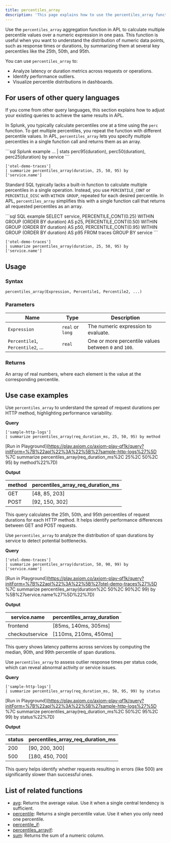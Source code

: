 ```yaml
---
title: percentiles_array
description: 'This page explains how to use the percentiles_array function in APL.'
---
```


Use the `percentiles_array` aggregation function in APL to calculate multiple percentile values over a numeric expression in one pass. This function is useful when you want to understand the distribution of numeric data points, such as response times or durations, by summarizing them at several key percentiles like the 25th, 50th, and 95th.

You can use `percentiles_array` to:

- Analyze latency or duration metrics across requests or operations.
- Identify performance outliers.
- Visualize percentile distributions in dashboards.

## For users of other query languages

If you come from other query languages, this section explains how to adjust your existing queries to achieve the same results in APL.

<AccordionGroup>
<Accordion title="Splunk SPL users">

In Splunk, you typically calculate percentiles one at a time using the `perc` function. To get multiple percentiles, you repeat the function with different percentile values. In APL, `percentiles_array` lets you specify multiple percentiles in a single function call and returns them as an array.

<CodeGroup>
```sql Splunk example
... | stats perc95(duration), perc50(duration), perc25(duration) by service
```

```kusto APL equivalent
['otel-demo-traces']
| summarize percentiles_array(duration, 25, 50, 95) by ['service.name']
```
</CodeGroup>

</Accordion>
<Accordion title="ANSI SQL users">

Standard SQL typically lacks a built-in function to calculate multiple percentiles in a single operation. Instead, you use `PERCENTILE_CONT` or `PERCENTILE_DISC` with `WITHIN GROUP`, repeated for each desired percentile. In APL, `percentiles_array` simplifies this with a single function call that returns all requested percentiles as an array.

<CodeGroup>
```sql SQL example
SELECT
  service,
  PERCENTILE_CONT(0.25) WITHIN GROUP (ORDER BY duration) AS p25,
  PERCENTILE_CONT(0.50) WITHIN GROUP (ORDER BY duration) AS p50,
  PERCENTILE_CONT(0.95) WITHIN GROUP (ORDER BY duration) AS p95
FROM traces
GROUP BY service
```

```kusto APL equivalent
['otel-demo-traces']
| summarize percentiles_array(duration, 25, 50, 95) by ['service.name']
```
</CodeGroup>

</Accordion>
</AccordionGroup>

## Usage

### Syntax

```kusto
percentiles_array(Expression, Percentile1, Percentile2, ...)
```

### Parameters

| Name        | Type              | Description |
|-------------|-------------------|-------------|
| `Expression` | `real` or `long` | The numeric expression to evaluate. |
| `Percentile1`, `Percentile2`, ... | `real` | One or more percentile values between `0` and `100`. |

### Returns

An array of real numbers, where each element is the value at the corresponding percentile.

## Use case examples

<Tabs>
<Tab title="Log analysis">

Use `percentiles_array` to understand the spread of request durations per HTTP method, highlighting performance variability.

**Query**

```kusto
['sample-http-logs']
| summarize percentiles_array(req_duration_ms, 25, 50, 95) by method
```

[Run in Playground](https://play.axiom.co/axiom-play-qf1k/query?initForm=%7B%22apl%22%3A%22%5B%27sample-http-logs%27%5D %7C summarize percentiles_array(req_duration_ms%2C 25%2C 50%2C 95) by method%22%7D)

**Output**

| method | percentiles_array_req_duration_ms |
|--------|-----------------------------------|
| GET    | [48, 85, 203]                     |
| POST   | [92, 150, 302]                    |

This query calculates the 25th, 50th, and 95th percentiles of request durations for each HTTP method. It helps identify performance differences between GET and POST requests.

</Tab>
<Tab title="OpenTelemetry traces">

Use `percentiles_array` to analyze the distribution of span durations by service to detect potential bottlenecks.

**Query**

```kusto
['otel-demo-traces']
| summarize percentiles_array(duration, 50, 90, 99) by ['service.name']
```

[Run in Playground](https://play.axiom.co/axiom-play-qf1k/query?initForm=%7B%22apl%22%3A%22%5B%27otel-demo-traces%27%5D %7C summarize percentiles_array(duration%2C 50%2C 90%2C 99) by %5B%27service.name%27%5D%22%7D)

**Output**

| service.name         | percentiles_array_duration |
|----------------------|----------------------------|
| frontend             | [85ms, 140ms, 305ms]        |
| checkoutservice      | [110ms, 210ms, 450ms]       |

This query shows latency patterns across services by computing the median, 90th, and 99th percentile of span durations.

</Tab>
<Tab title="Security logs">

Use `percentiles_array` to assess outlier response times per status code, which can reveal abnormal activity or service issues.

**Query**

```kusto
['sample-http-logs']
| summarize percentiles_array(req_duration_ms, 50, 95, 99) by status
```

[Run in Playground](https://play.axiom.co/axiom-play-qf1k/query?initForm=%7B%22apl%22%3A%22%5B%27sample-http-logs%27%5D %7C summarize percentiles_array(req_duration_ms%2C 50%2C 95%2C 99) by status%22%7D)

**Output**

| status | percentiles_array_req_duration_ms |
|--------|-----------------------------------|
| 200    | [90, 200, 300]                    |
| 500    | [180, 450, 700]                   |

This query helps identify whether requests resulting in errors (like 500) are significantly slower than successful ones.

</Tab>
</Tabs>

## List of related functions

- [avg](/apl/aggregation-function/avg): Returns the average value. Use it when a single central tendency is sufficient.
- [percentile](/apl/aggregation-function/percentile): Returns a single percentile value. Use it when you only need one percentile.
- [percentile_if](/apl/aggregation-function/percentileif): 
- [percentiles_arrayif](/apl/aggregation-function/percentiles-arrayif): 
- [sum](/apl/array-functions/sum): Returns the sum of a numeric column.